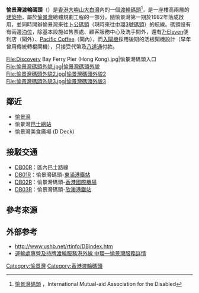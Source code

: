 {{Infobox pier
| name          = 愉景灣碼頭<br />{{lang|en|Discovery Bay Ferry Pier}}
| image         = Discovery Bay Pier.JPG
| caption       = 愉景灣碼頭
| official_name = 
| carries       = 
| spans         = 
| locale        = {{HKG}}[[離島區|離島區]][[大嶼山|大嶼山]][[愉景灣|愉景灣]]
| type          = 渡輪碼頭
| maint         = 
| id            = 
| design        = 
| construction  = 
| owner         = 
| operator      = 
| mainspan      = 
| length        = 
| width         = 
| clearance     = 
| below         = 
| traffic       = 
| open          = {{Start date and age|df=yes|1982|5}}
| closed        = 
| toll          = 
| map_cue       = 
| map_image     = 
| map_text      = 
| map_width     = 
| coordinates   = 
| lat           = 
| long          = 
}}
'''愉景灣渡輪碼頭'''（{{lang-en|Discovery Bay Ferry Pier}}）是[[香港|香港]][[大嶼山|大嶼山]][[大白灣|大白灣]]內的一個[[渡輪碼頭|渡輪碼頭]]<ref>[http://www.pof.org.hk/accessibility-search-detail.php?building_type=&location_id=&sub_location_id=&page=2&id=36074 愉景灣碼頭] {{Wayback|url=http://www.pof.org.hk/accessibility-search-detail.php?building_type=&location_id=&sub_location_id=&page=2&id=36074 |date=20160303191904 }}，International Mutual-aid Association for the Disabled</ref>，是一座樓高兩層的[[建築物|建築物]]，屬於[[愉景灣|愉景灣]]總體規劃工程的一部分，隨愉景灣第一期於1982年落成啟用，並同時開辦愉景灣來往[[卜公碼頭|卜公碼頭]]（現時來往[[中環3號碼頭|中環3號碼頭]]）的航線。碼頭設有有兩邊[[泊位|泊位]]，除基本設施如售票處、顧客服務中心及洗手間外，還有[[7-Eleven|7-Eleven]]便利店（閘外）、[[Pacific_Coffee|Pacific Coffee]]（閘內），而[[入閘機|入閘機]]採用後期的活板閘機設計（早年曾用傳統轉棍閘機），只接受代幣及[[八達通|八達通]]付款。

<gallery>
File:Discovery Bay Ferry Pier (Hong Kong).jpg|愉景灣碼頭入口<br />
File:愉景灣碼頭外貌.jpg|愉景灣碼頭外貌<br />
File:愉景灣碼頭外貌2.jpg|愉景灣碼頭外貌2<br />
File:愉景灣碼頭外貌3.jpg|愉景灣碼頭外貌3<br />
</gallery>

==鄰近==
*[[愉景灣|愉景灣]]
*愉景灣[[巴士總站|巴士總站]]
*愉景灣美食廣場 (D Deck)

==接駁交通==
*[[愉景灣居民巴士DB00R線|DB00R]]：區內巴士路線
*[[愉景灣居民巴士DB01R線|DB01R]]：愉景灣碼頭-[[東涌站_(東涌綫)|東涌港鐵站]]
*[[愉景灣居民巴士DB02R線|DB02R]]：愉景灣碼頭-[[香港國際機場|香港國際機場]]
*[[愉景灣居民巴士DB03R線|DB03R]]：愉景灣碼頭-[[欣澳站|欣澳港鐵站]]

== 參考來源 ==
{{reflist}}

==外部参考==
* http://www.ushb.net/rtinfo/DBindex.htm {{Wayback|url=http://www.ushb.net/rtinfo/DBindex.htm |date=20080421123725 }}
* [https://web.archive.org/web/20120704224111/http://www.td.gov.hk/tc/transport_in_hong_kong/public_transport/ferries/service_details/index.html#o11 運輸處專營及持牌渡輪服務港外線 中環—愉景灣服務詳情]

{{香港渡輪碼頭}}

[[Category:愉景灣|Category:愉景灣]]
[[Category:香港渡輪碼頭|Category:香港渡輪碼頭]]